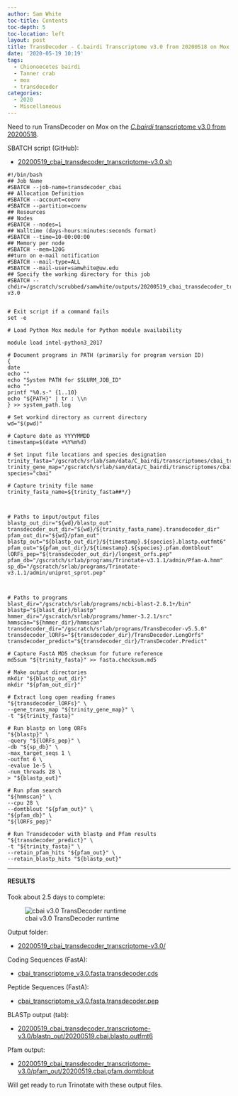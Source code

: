 ```yaml
---
author: Sam White
toc-title: Contents
toc-depth: 5
toc-location: left
layout: post
title: TransDecoder - C.bairdi Transcriptome v3.0 from 20200518 on Mox
date: '2020-05-19 10:19'
tags:
  - Chionoecetes bairdi
  - Tanner crab
  - mox
  - transdecoder
categories:
  - 2020
  - Miscellaneous
---
```

Need to run TransDecoder on Mox on the [_C.bairdi_ transcriptome v3.0 from 20200518](https://robertslab.github.io/sams-notebook/posts/2020/2020-05-18-Transcriptome-Assembly---C.bairdi-All-Pooled-RNAseq-Data-Without-Taxonomic-Filters-with-Trinity-on-Mox/).



SBATCH script (GitHub):

- [20200519_cbai_transdecoder_transcriptome-v3.0.sh](https://github.com/RobertsLab/sams-notebook/blob/master/sbatch_scripts/20200519_cbai_transdecoder_transcriptome-v3.0.sh)

```shell
#!/bin/bash
## Job Name
#SBATCH --job-name=transdecoder_cbai
## Allocation Definition
#SBATCH --account=coenv
#SBATCH --partition=coenv
## Resources
## Nodes
#SBATCH --nodes=1
## Walltime (days-hours:minutes:seconds format)
#SBATCH --time=10-00:00:00
## Memory per node
#SBATCH --mem=120G
##turn on e-mail notification
#SBATCH --mail-type=ALL
#SBATCH --mail-user=samwhite@uw.edu
## Specify the working directory for this job
#SBATCH --chdir=/gscratch/scrubbed/samwhite/outputs/20200519_cbai_transdecoder_transcriptome-v3.0


# Exit script if a command fails
set -e

# Load Python Mox module for Python module availability

module load intel-python3_2017

# Document programs in PATH (primarily for program version ID)
{
date
echo ""
echo "System PATH for $SLURM_JOB_ID"
echo ""
printf "%0.s-" {1..10}
echo "${PATH}" | tr : \\n
} >> system_path.log

# Set workind directory as current directory
wd="$(pwd)"

# Capture date as YYYYMMDD
timestamp=$(date +%Y%m%d)

# Set input file locations and species designation
trinity_fasta="/gscratch/srlab/sam/data/C_bairdi/transcriptomes/cbai_transcriptome_v3.0.fasta"
trinity_gene_map="/gscratch/srlab/sam/data/C_bairdi/transcriptomes/cbai_transcriptome_v3.0.fasta.gene_trans_map"
species="cbai"

# Capture trinity file name
trinity_fasta_name=${trinity_fasta##*/}



# Paths to input/output files
blastp_out_dir="${wd}/blastp_out"
transdecoder_out_dir="${wd}/${trinity_fasta_name}.transdecoder_dir"
pfam_out_dir="${wd}/pfam_out"
blastp_out="${blastp_out_dir}/${timestamp}.${species}.blastp.outfmt6"
pfam_out="${pfam_out_dir}/${timestamp}.${species}.pfam.domtblout"
lORFs_pep="${transdecoder_out_dir}/longest_orfs.pep"
pfam_db="/gscratch/srlab/programs/Trinotate-v3.1.1/admin/Pfam-A.hmm"
sp_db="/gscratch/srlab/programs/Trinotate-v3.1.1/admin/uniprot_sprot.pep"



# Paths to programs
blast_dir="/gscratch/srlab/programs/ncbi-blast-2.8.1+/bin"
blastp="${blast_dir}/blastp"
hmmer_dir="/gscratch/srlab/programs/hmmer-3.2.1/src"
hmmscan="${hmmer_dir}/hmmscan"
transdecoder_dir="/gscratch/srlab/programs/TransDecoder-v5.5.0"
transdecoder_lORFs="${transdecoder_dir}/TransDecoder.LongOrfs"
transdecoder_predict="${transdecoder_dir}/TransDecoder.Predict"

# Capture FastA MD5 checksum for future reference
md5sum "${trinity_fasta}" >> fasta.checksum.md5

# Make output directories
mkdir "${blastp_out_dir}"
mkdir "${pfam_out_dir}"

# Extract long open reading frames
"${transdecoder_lORFs}" \
--gene_trans_map "${trinity_gene_map}" \
-t "${trinity_fasta}"

# Run blastp on long ORFs
"${blastp}" \
-query "${lORFs_pep}" \
-db "${sp_db}" \
-max_target_seqs 1 \
-outfmt 6 \
-evalue 1e-5 \
-num_threads 28 \
> "${blastp_out}"

# Run pfam search
"${hmmscan}" \
--cpu 28 \
--domtblout "${pfam_out}" \
"${pfam_db}" \
"${lORFs_pep}"

# Run Transdecoder with blastp and Pfam results
"${transdecoder_predict}" \
-t "${trinity_fasta}" \
--retain_pfam_hits "${pfam_out}" \
--retain_blastp_hits "${blastp_out}"
```

---

#### RESULTS

Took about 2.5 days to complete:

![cbai v3.0 TransDecoder runtime](https://github.com/RobertsLab/sams-notebook/blob/master/images/screencaps/20200519_cbai_transdecoder_transcriptome-v3.0_runtime.png?raw=true)

Output folder:


- [20200519_cbai_transdecoder_transcriptome-v3.0/](https://gannet.fish.washington.edu/Atumefaciens/20200519_cbai_transdecoder_transcriptome-v3.0/)

Coding Sequences (FastA):

- [cbai_transcriptome_v3.0.fasta.transdecoder.cds](https://gannet.fish.washington.edu/Atumefaciens/20200519_cbai_transdecoder_transcriptome-v3.0/cbai_transcriptome_v3.0.fasta.transdecoder.cds)

Peptide Sequences (FastA):

- [cbai_transcriptome_v3.0.fasta.transdecoder.pep](https://gannet.fish.washington.edu/Atumefaciens/20200519_cbai_transdecoder_transcriptome-v3.0/cbai_transcriptome_v3.0.fasta.transdecoder.pep)

BLASTp output (tab):

- [20200519_cbai_transdecoder_transcriptome-v3.0/blastp_out/20200519.cbai.blastp.outfmt6](https://gannet.fish.washington.edu/Atumefaciens/20200519_cbai_transdecoder_transcriptome-v3.0/blastp_out/20200519.cbai.blastp.outfmt6)

Pfam output:

- [20200519_cbai_transdecoder_transcriptome-v3.0/pfam_out/20200519.cbai.pfam.domtblout](https://gannet.fish.washington.edu/Atumefaciens/20200519_cbai_transdecoder_transcriptome-v3.0/pfam_out/20200519.cbai.pfam.domtblout)

Will get ready to run Trinotate with these output files.
